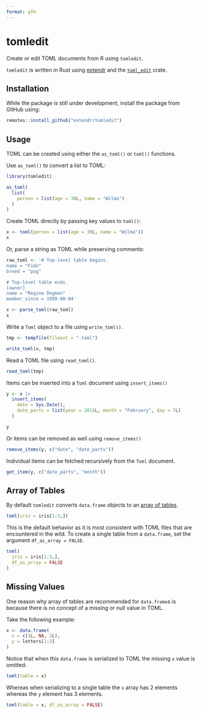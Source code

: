 ```yaml
---
format: gfm
---
```


# tomledit

Create or edit TOML documents from R using `tomledit`. 

`tomledit` is written in Rust using [extendr](https://extendr.github.io/) and the [`toml_edit`](https://docs.rs/toml_edit/) crate. 

## Installation 

While the package is still under development, install the package from GitHub using: 

```r
remotes::install_github("extendr/tomledit")
```


## Usage

TOML can be created using either the `as_toml()` or `toml()` functions. 

Use `as_toml()` to convert a list to TOML: 

```r
library(tomledit)

as_toml(
  list(
    person = list(age = 30L, name = "Wilma")
  )
)
```

Create TOML directly by passing key values to `toml()`:

```r
x <- toml(person = list(age = 30L, name = "Wilma"))
x
```

Or, parse a string as TOML while preserving comments: 

```r
raw_toml <- '# Top-level table begins.
name = "Fido"
breed = "pug"

# Top-level table ends.
[owner]
name = "Regina Dogman"
member_since = 1999-08-04'

x <- parse_toml(raw_toml)
x
```

Write a `Toml` object to a file using `write_toml()`.

```r
tmp <- tempfile(fileext = ".toml")

write_toml(x, tmp)
```


Read a TOML file using `read_toml()`.

```r
read_toml(tmp)
```

Items can be inserted into a `Toml` document using `insert_items()` 

```r
y <- x |> 
  insert_items(
    date = Sys.Date(),
    date_parts = list(year = 2015L, month = "February", day = 7L)
  )

y
```


Or items can be removed as well using `remove_items()`

```r
remove_items(y, c("date", "date_parts"))
```

Individual items can be fetched recursively from the `Toml` document.

```r
get_item(y, c("date_parts", "month"))
```



## Array of Tables

By default `tomledit` converts `data.frame` objects to an [array of tables](https://toml.io/en/v1.0.0#array-of-tables). 

```r
toml(iris = iris[1:3,])
```


This is the default behavior as it is most consistent with TOML files that are encountered in the wild. To create a single table from a `data.frame`, set the argument `df_as_array = FALSE`.

```r
toml(
  iris = iris[1:3,],
  df_as_array = FALSE
)
```


## Missing Values

One reason why array of tables are recommended for `data.frame`s is because there is no concept of a missing or null value in TOML. 

Take the following example: 
```r
x <- data.frame(
  x = c(1L, NA, 2L),
  y = letters[1:3]
) 
```

Notice that when this `data.frame` is serialized to TOML the missing `x` value is omitted: 
```r
toml(table = x)
```

Whereas when serializing to a single table the `x` array has 2 elements whereas the `y` element has 3 elements.
 
```r
toml(table = x, df_as_array = FALSE)
```